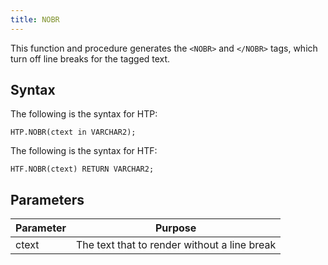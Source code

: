 ```yaml
---
title: NOBR
---
```


This function and procedure generates the `<NOBR>` and `</NOBR>` tags, which turn off line breaks for the tagged text.

## Syntax

The following is the syntax for HTP:

```
HTP.NOBR(ctext in VARCHAR2);
```

The following is the syntax for HTF:

```
HTF.NOBR(ctext) RETURN VARCHAR2;
```

## Parameters

| Parameter | Purpose  |
| --------- | -------- |
| ctext | The text that to render without a line break |
